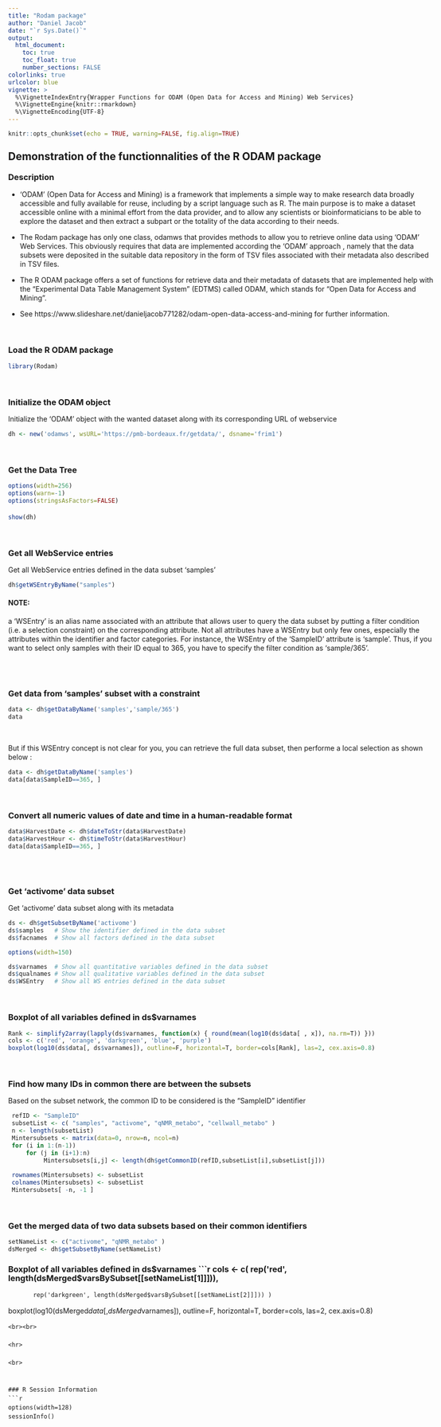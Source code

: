 ```yaml
---
title: "Rodam package"
author: "Daniel Jacob"
date: "`r Sys.Date()`"
output:
  html_document:
    toc: true
    toc_float: true
    number_sections: FALSE
colorlinks: true
urlcolor: blue
vignette: >
  %\VignetteIndexEntry{Wrapper Functions for ODAM (Open Data for Access and Mining) Web Services}
  %\VignetteEngine{knitr::rmarkdown}
  %\VignetteEncoding{UTF-8}
---
```


```r
knitr::opts_chunk$set(echo = TRUE, warning=FALSE, fig.align=TRUE)
```
<style>
body { max-width:1200px; line-height: 18px; }
</style>

## Demonstration of the functionnalities of the R ODAM package 

### Description

* 'ODAM' (Open Data for Access and Mining) is a framework that implements a simple way to make research data broadly accessible and fully available for reuse, including by a script language such as R. The main purpose is to make a dataset accessible online with a minimal effort from the data provider, and to allow any scientists or bioinformaticians to be able to explore the dataset and then extract a subpart or the totality of the data according to their needs.

* The Rodam package has only one class, odamws that provides methods to allow you to retrieve online data using 'ODAM' Web Services. This obviously requires that data are implemented according the 'ODAM' approach , namely that the data subsets were deposited in the suitable data repository in the form of TSV files associated with  their metadata also described  in TSV files.
* The R ODAM package offers a set of functions for retrieve data and their metadata of datasets that are implemented help with the "Experimental Data Table Management System" (EDTMS) called ODAM, which stands for "Open Data for Access and Mining".

* See https://www.slideshare.net/danieljacob771282/odam-open-data-access-and-mining for further information.



<br>

### Load the R ODAM package

```r
library(Rodam)
```

<br>

### Initialize the ODAM object

Initialize the 'ODAM' object with the wanted dataset along with its corresponding URL of webservice

```r
dh <- new('odamws', wsURL='https://pmb-bordeaux.fr/getdata/', dsname='frim1')
```
<br>

### Get the Data Tree

```r
options(width=256)
options(warn=-1)
options(stringsAsFactors=FALSE)

show(dh)
```

<br>

### Get all WebService entries

Get all WebService entries defined in the data subset 'samples'

```r
dh$getWSEntryByName("samples")
```

#### NOTE:

a 'WSEntry' is an alias name associated with an attribute that allows user to query the data subset by putting a filter condition (i.e. a selection constraint) on the corresponding attribute. Not all attributes have a WSEntry but only few ones, especially the attributes within the identifier and factor categories. For instance, the WSEntry of the 'SampleID' attribute is 'sample'. Thus, if you want to select only samples with their ID equal to 365, you have to specify the filter condition as  'sample/365'.

<br><br>

### Get data from 'samples' subset with a constraint

```r
data <- dh$getDataByName('samples','sample/365')
data
```

<br>

But if this WSEntry concept is not clear for you, you can retrieve the full data subset, then performe a local selection as shown below :

```r
data <- dh$getDataByName('samples') 
data[data$SampleID==365, ]
```

<br>

### Convert all numeric values of date and time  in a human-readable format

```r
data$HarvestDate <- dh$dateToStr(data$HarvestDate)
data$HarvestHour <- dh$timeToStr(data$HarvestHour)
data[data$SampleID==365, ]
```

<br><br>


###  Get 'activome' data subset

Get 'activome' data subset along with its metadata

```r
ds <- dh$getSubsetByName('activome')
ds$samples   # Show the identifier defined in the data subset
ds$facnames  # Show all factors defined in the data subset
```

```r
options(width=150)
```

```r
ds$varnames  # Show all quantitative variables defined in the data subset
ds$qualnames # Show all qualitative variables defined in the data subset
ds$WSEntry   # Show all WS entries defined in the data subset
```

<br>

### Boxplot of all variables defined in ds$varnames

```r
Rank <- simplify2array(lapply(ds$varnames, function(x) { round(mean(log10(ds$data[ , x]), na.rm=T)) }))
cols <- c('red', 'orange', 'darkgreen', 'blue', 'purple')
boxplot(log10(ds$data[, ds$varnames]), outline=F, horizontal=T, border=cols[Rank], las=2, cex.axis=0.8)
```

<br>


### Find how many IDs in common  there are between the subsets

Based on the subset network, the common ID to be considered is  the "SampleID" identifier

```r
 refID <- "SampleID"
 subsetList <- c( "samples", "activome", "qNMR_metabo", "cellwall_metabo" )
 n <- length(subsetList)
 Mintersubsets <- matrix(data=0, nrow=n, ncol=n)
 for (i in 1:(n-1))
     for (j in (i+1):n)
          Mintersubsets[i,j] <- length(dh$getCommonID(refID,subsetList[i],subsetList[j]))
 
 rownames(Mintersubsets) <- subsetList
 colnames(Mintersubsets) <- subsetList
 Mintersubsets[ -n, -1 ]
```

<br>

### Get the merged data of two data subsets based on their common identifiers

```r
setNameList <- c("activome", "qNMR_metabo" )
dsMerged <- dh$getSubsetByName(setNameList)
```

### Boxplot of all variables defined in ds$varnames
```r
cols <- c( rep('red', length(dsMerged$varsBySubset[[setNameList[1]]])), 
           rep('darkgreen', length(dsMerged$varsBySubset[[setNameList[2]]])) )
boxplot(log10(dsMerged$data[, dsMerged$varnames]), outline=F, horizontal=T, border=cols, las=2, cex.axis=0.8)
```
<br><br>

<hr>

<br>


### R Session Information
```r
options(width=128)
sessionInfo()
```
